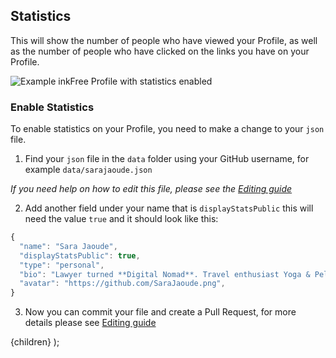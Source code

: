 
## Statistics

This will show the number of people who have viewed your Profile, as well as the number of people who have clicked on the links you have on your Profile.

![Example inkFree Profile with statistics enabled](https://user-images.githubusercontent.com/624760/208899278-98cd94ee-3d13-4d27-80ee-c7ae0b1e737e.png)

### Enable Statistics

To enable statistics on your Profile, you need to make a change to your `json` file.

1. Find your `json` file in the `data` folder using your GitHub username, for example `data/sarajaoude.json`

_If you need help on how to edit this file, please see the [Editing guide](/docs/how-to-guides/editing)_

2. Add another field under your name that is `displayStatsPublic` this will need the value `true` and it should look like this:

```js
{
  "name": "Sara Jaoude",
  "displayStatsPublic": true,
  "type": "personal",
  "bio": "Lawyer turned **Digital Nomad**. Travel enthusiast Yoga & Peloton aficionado",
  "avatar": "https://github.com/SaraJaoude.png",
}
```

3. Now you can commit your file and create a Pull Request, for more details please see [Editing guide](/docs/how-to-guides/editing)

  <DocsLayout title="LinkFree Statistics Documentation">{children}</DocsLayout>
);
